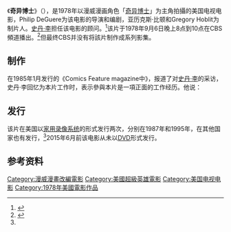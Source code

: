 {{Infobox television 
| image          = <!-- 檔案不存在 Doctor Strange film.jpg ，可從英文維基百科取得 -->
| image_size     =
| caption        = 海報
| genre          = 超級英雄
| based_on          = {{Based on|[[奇異博士|奇異博士]]||[[史蒂夫·迪特科|史蒂夫·迪特科]]|[[史丹·李|史丹·李]]}}
| writer         = Philip DeGuere
| screenplay     =
| story          =
| director       = Philip DeGuere
| starring       = {{Plainlist|
* {{tsl|en|Peter Hooten||Peter Hooten}}
* {{tsl|en|Clyde Kusatsu||Clyde Kusatsu}}
* [[杰茜卡·沃尔特|杰茜卡·沃尔特]]
* {{tsl|en|Anne-Marie Martin||Eddie Benton}}
* Philip Sterling
* [[約翰·米爾斯_(演員)|約翰·米爾斯]]
* June Barrett
* {{tsl|en|Sarah Rush||Sarah Rush}}
}}
| music          = {{tsl|en|Paul Chihara||Paul Chihara}}
| country        = {{USA}}
| language       = 英語
| executive_producer = 
| producer       = {{Plainlist|
* Alex Beaton
* Philip DeGuere
* Gregory Hoblit
}}
| location       =
| cinematography = Enzo A. Martinelli
| editor         = Christopher Nelson
| camera         = 
| runtime        = 93分鐘<ref name="DVDRelease">{{cite web |url=https://www.shoutfactory.com/film/action-adventure/dr-strange |title=Dr. Strange |publisher=Shout! Factory |access-date=2016-09-06 |archive-url=https://www.webcitation.org/6kKtOyRqk?url=https://www.shoutfactory.com/film/action-adventure/dr-strange |archive-date=2016-09-07 |url-status=live }}</ref>
| company        = [[环球电视公司|环球电视公司]]
| distributor    = {{tsl|en|NBCUniversal Television Distribution||NBCUniversal Television Distribution}}
| budget         =
| network        = [[CBS_(電視網)|CBS]]
| picture_format = 彩色
| audio_format   = [[單聲道|單聲道]]
| released       = {{Film date|y=TV|1978|9|6}}
}}
《'''奇异博士'''》（{{lang-en|''Dr. Strange''}}），是1978年以漫威漫画角色「[[奇异博士|奇异博士]]」为主角拍攝的美国电视电影，Philip DeGuere为该电影的导演和编剧，亚历克斯·比顿和Gregory Hoblit为制片人。[[史丹·李|史丹·李]]担任该电影的顾问。<ref>{{cite news|title= MARVEL IN THE 1970'S: DR STRANGE AND CAPTAIN AMERICA|work= {{tsl|en|Twitch Film|}}|date= |url= http://twitchfilm.com/news/2011/10/marvel-in-the-1970s-dr-strange-and-captain-america.php|accessdate= 2011-10-06|deadurl= yes|archiveurl= https://web.archive.org/web/20111006032408/http://twitchfilm.com/news/2011/10/marvel-in-the-1970s-dr-strange-and-captain-america.php|archivedate= 2011-10-06}}</ref>该片于1978年9月6日晚上8点到10点在CBS頻道播出。<ref name="sanctumsanctorum">{{cite web |url=http://sanctumsanctorumcomix.blogspot.com/2009/01/magic-of-video-part-i-dr-strange-1978.html |title=The "Magic" of Video - Part I-A: DR. STRANGE - the 1978 TV Movie Promos, Design Art and Swag |publisher=Sanctum Sanctorum Comix |date=2009-01-25 |accessdate=2014-01-09 |archive-date=2014-01-09 |archive-url=https://web.archive.org/web/20140109200023/http://sanctumsanctorumcomix.blogspot.com/2009/01/magic-of-video-part-i-dr-strange-1978.html |dead-url=no }}</ref>但最终CBS并没有将該片制作成系列影集。

== 制作 ==
在1985年1月发行的《Comics Feature magazine中》，报道了对[[史丹·李|史丹·李]]的采访，史丹·李回忆为本片工作时，表示參與本片是一項正面的工作经历。他说：
{{cquote|我大概是最投入的一个。我和编剧/制片人Gregory Hoblit成为好朋友。我非常喜欢《奇异博士》和《不可思议的绿巨人》。我觉得《奇异博士》更好是因为它的收视率要高。这是我在真人电视方面的唯一经验。《奇异博士》和《绿巨人》都很好。《美国队长》有点失望，而《蜘蛛侠》却是一个噩梦。<ref>''{{tsl|en|Comics Feature||Comics Feature}}.'' Issue 33A. January 1985. "A Talk With The Man, Stan Lee," pp. 40.</ref>}}

== 发行 ==
该片在美国以[[家用录像系统|家用录像系统]]的形式发行两次，分别在1987年和1995年，在其他国家也有发行，<ref name="sanctumsanctorum" />2015年6月前该电影从未以[[DVD|DVD]]形式发行。

== 参考资料 ==
{{reflist}}
{{奇異博士}}
{{驚奇漫畫電影}}
{{漫威漫畫電視劇}}

[[Category:漫威漫畫改編電影|Category:漫威漫畫改編電影]]
[[Category:美國超級英雄電影|Category:美國超級英雄電影]]
[[Category:美国电视电影|Category:美国电视电影]]
[[Category:1978年美國電影作品|Category:1978年美國電影作品]]